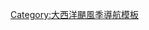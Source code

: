 {{Hurricane_season_bar_start
|year=2003
}}
{{Hurricane_season_bar_button
|buttonspacing=0.25em
|intensity={{Storm_colour|storm}}
|stormname=Ana
|strength=Tropical Storm
|linkname=2003年热带风暴安娜
|storminitial=A
}}
{{Hurricane_season_bar_button
|buttonspacing=0.25em
|intensity={{Storm_colour|depression}}
|stormname=Two
|strength=Tropical Depression
|linkname=2003年大西洋飓风季风暴名单#第二号热带低气压
|storminitial=2
}}
{{Hurricane_season_bar_button
|buttonspacing=0.25em
|intensity={{Storm_colour|storm}}
|stormname=Bill
|strength=Tropical Storm
|linkname=2003年热带风暴比尔
|storminitial=B
}}
{{Hurricane_season_bar_button
|buttonspacing=0.25em
|intensity={{Storm_colour|cat1}}
|stormname=Claudette
|strength=Category 1
|linkname=2003年飓风克劳德特
|storminitial=C
}}
{{Hurricane_season_bar_button
|buttonspacing=0.25em
|intensity={{Storm_colour|cat1}}
|stormname=Danny
|strength=Category 1
|linkname=2003年大西洋飓风季风暴名单#飓风丹尼
|storminitial=D
}}
{{Hurricane_season_bar_button
|buttonspacing=0.25em
|intensity={{Storm_colour|depression}}
|stormname=Six
|strength=Tropical Depression
|linkname=2003年大西洋飓风季风暴名单#第六号热带低气压
|storminitial=6
}}
{{Hurricane_season_bar_button
|buttonspacing=0.25em
|intensity={{Storm_colour|depression}}
|stormname=Seven
|strength=Tropical Depression
|linkname=2003年大西洋飓风季风暴名单#第七号热带低气压
|storminitial=7
}}
</tr>
<tr><td><!--pixel-wide gap--></td></tr>
<tr>
{{Hurricane_season_bar_button
|buttonspacing=0.25em
|intensity={{Storm_colour|cat1}}
|stormname=Erika
|strength=Category 1
|linkname=飓风埃里卡 (2003年)
|storminitial=E
}}
{{Hurricane_season_bar_button
|buttonspacing=0.25em
|intensity={{Storm_colour|depression}}
|stormname=Nine
|strength=Tropical Depression
|linkname=2003年第九号热带低气压
|storminitial=9
}}
{{Hurricane_season_bar_button
|buttonspacing=0.25em
|intensity={{Storm_colour|cat4}}
|stormname=Fabian
|strength=Category 4
|linkname=飓风法比安
|storminitial=F
}}
{{Hurricane_season_bar_button
|buttonspacing=0.25em
|intensity={{Storm_colour|storm}}
|stormname=Grace
|strength=Tropical Storm
|linkname=2003年热带风暴格雷斯
|storminitial=G
}}
{{Hurricane_season_bar_button
|buttonspacing=0.25em
|intensity={{Storm_colour|storm}}
|stormname=Henri
|strength=Tropical Storm
|linkname=2003年热带风暴亨利
|storminitial=H
}}
{{Hurricane_season_bar_button
|buttonspacing=0.25em
|intensity={{Storm_colour|cat5}}
|stormname=Isabel
|strength=Category 5
|linkname=飓风伊莎贝尔
|storminitial=I
}}
{{Hurricane_season_bar_button
|buttonspacing=0.25em
|intensity={{Storm_colour|depression}}
|stormname=Fourteen
|strength=Tropical Depression
|linkname=2003年大西洋飓风季风暴名单#第十四号热带低气压
|storminitial=14
}}
</tr>
<tr><td><!--pixel-wide gap--></td></tr>
<tr>
{{Hurricane_season_bar_button
|buttonspacing=0.25em
|intensity={{Storm_colour|cat2}}
|stormname=Juan
|strength=Category 2
|linkname=飓风胡安
|storminitial=J
}}
{{Hurricane_season_bar_button
|buttonspacing=0.25em
|intensity={{Storm_colour|cat3}}
|stormname=Kate
|strength=Category 3
|linkname=2003年飓风凯特
|storminitial=K
}}
{{Hurricane_season_bar_button
|buttonspacing=0.25em
|intensity={{Storm_colour|storm}}
|stormname=Larry
|strength=Tropical Storm
|linkname=2003年热带风暴拉里
|storminitial=L
}}
{{Hurricane_season_bar_button
|buttonspacing=0.25em
|intensity={{Storm_colour|storm}}
|stormname=Mindy
|strength=Tropical Storm
|linkname=2003年大西洋飓风季风暴名单#热带风暴明迪
|storminitial=M
}}
{{Hurricane_season_bar_button
|buttonspacing=0.25em
|intensity={{Storm_colour|storm}}
|stormname=Nicholas
|strength=Tropical Storm
|linkname=2003年热带风暴尼古拉斯
|storminitial=N
}}
{{Hurricane_season_bar_button
|buttonspacing=0.25em
|intensity={{Storm_colour|storm}}
|stormname=Odette
|strength=Tropical Storm
|linkname=2003年热带风暴奥德特
|storminitial=O
}}
{{Hurricane_season_bar_button
|buttonspacing=0.25em
|intensity={{Storm_colour|storm}}
|stormname=Peter
|strength=Tropical Storm
|linkname=2003年大西洋飓风季风暴名单#热带风暴彼得
|storminitial=P
}}
{{Hurricane_season_bar_end}}<noinclude>[[Category:大西洋颶風季導航模板]]</noinclude>